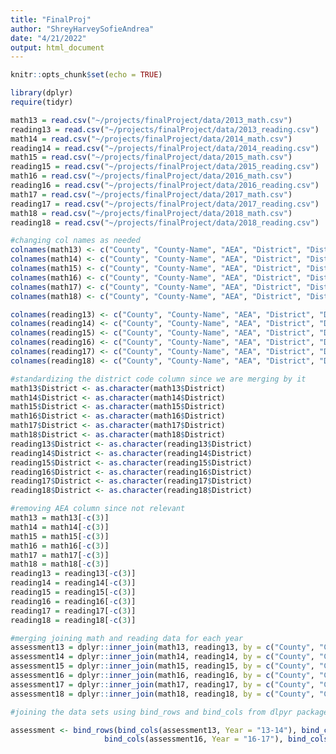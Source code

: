 ```yaml
---
title: "FinalProj"
author: "ShreyHarveySofieAndrea"
date: "4/21/2022"
output: html_document
---
```


```r
knitr::opts_chunk$set(echo = TRUE)
```

```r
library(dplyr)
require(tidyr)
```

```r
math13 = read.csv("~/projects/finalProject/data/2013_math.csv")
reading13 = read.csv("~/projects/finalProject/data/2013_reading.csv")
math14 = read.csv("~/projects/finalProject/data/2014_math.csv")
reading14 = read.csv("~/projects/finalProject/data/2014_reading.csv")
math15 = read.csv("~/projects/finalProject/data/2015_math.csv")
reading15 = read.csv("~/projects/finalProject/data/2015_reading.csv")
math16 = read.csv("~/projects/finalProject/data/2016_math.csv")
reading16 = read.csv("~/projects/finalProject/data/2016_reading.csv")
math17 = read.csv("~/projects/finalProject/data/2017_math.csv")
reading17 = read.csv("~/projects/finalProject/data/2017_reading.csv")
math18 = read.csv("~/projects/finalProject/data/2018_math.csv")
reading18 = read.csv("~/projects/finalProject/data/2018_reading.csv")
```

```r
#changing col names as needed
colnames(math13) <- c("County", "County-Name", "AEA", "District", "District-Name", "Math.NotProficient", "Math.Proficient", "Math.TotalTested", "Math.PerProficient")
colnames(math14) <- c("County", "County-Name", "AEA", "District", "District-Name", "Math.NotProficient", "Math.Proficient", "Math.TotalTested", "Math.PerProficient")
colnames(math15) <- c("County", "County-Name", "AEA", "District", "District-Name", "Math.NotProficient", "Math.Proficient", "Math.TotalTested", "Math.PerProficient")
colnames(math16) <- c("County", "County-Name", "AEA", "District", "District-Name", "Math.NotProficient", "Math.Proficient", "Math.TotalTested", "Math.PerProficient")
colnames(math17) <- c("County", "County-Name", "AEA", "District", "District-Name", "Math.NotProficient", "Math.Proficient", "Math.TotalTested", "Math.PerProficient")
colnames(math18) <- c("County", "County-Name", "AEA", "District", "District-Name", "Math.NotProficient", "Math.Proficient", "Math.TotalTested", "Math.PerProficient")

colnames(reading13) <- c("County", "County-Name", "AEA", "District", "District-Name", "Reading.NotProficient", "Reading.Proficient", "Reading.TotalTested", "Reading.PerProficient")
colnames(reading14) <- c("County", "County-Name", "AEA", "District", "District-Name", "Reading.NotProficient", "Reading.Proficient", "Reading.TotalTested", "Reading.PerProficient")
colnames(reading15) <- c("County", "County-Name", "AEA", "District", "District-Name", "Reading.NotProficient", "Reading.Proficient", "Reading.TotalTested", "Reading.PerProficient")
colnames(reading16) <- c("County", "County-Name", "AEA", "District", "District-Name", "Reading.NotProficient", "Reading.Proficient", "Reading.TotalTested", "Reading.PerProficient")
colnames(reading17) <- c("County", "County-Name", "AEA", "District", "District-Name", "Reading.NotProficient", "Reading.Proficient", "Reading.TotalTested", "Reading.PerProficient")
colnames(reading18) <- c("County", "County-Name", "AEA", "District", "District-Name", "Reading.NotProficient", "Reading.Proficient", "Reading.TotalTested", "Reading.PerProficient")

```

```r
#standardizing the district code column since we are merging by it
math13$District <- as.character(math13$District)
math14$District <- as.character(math14$District)
math15$District <- as.character(math15$District)
math16$District <- as.character(math16$District)
math17$District <- as.character(math17$District)
math18$District <- as.character(math18$District)
reading13$District <- as.character(reading13$District)
reading14$District <- as.character(reading14$District)
reading15$District <- as.character(reading15$District)
reading16$District <- as.character(reading16$District)
reading17$District <- as.character(reading17$District)
reading18$District <- as.character(reading18$District)

```

```r
#removing AEA column since not relevant
math13 = math13[-c(3)]
math14 = math14[-c(3)]
math15 = math15[-c(3)]
math16 = math16[-c(3)]
math17 = math17[-c(3)]
math18 = math18[-c(3)]
reading13 = reading13[-c(3)]
reading14 = reading14[-c(3)]
reading15 = reading15[-c(3)]
reading16 = reading16[-c(3)]
reading17 = reading17[-c(3)]
reading18 = reading18[-c(3)]
```

```r
#merging joining math and reading data for each year
assessment13 = dplyr::inner_join(math13, reading13, by = c("County", "County-Name", "District", "District-Name") )
assessment14 = dplyr::inner_join(math14, reading14, by = c("County", "County-Name", "District", "District-Name") )
assessment15 = dplyr::inner_join(math15, reading15, by = c("County", "County-Name", "District", "District-Name") )
assessment16 = dplyr::inner_join(math16, reading16, by = c("County", "County-Name", "District", "District-Name") )
assessment17 = dplyr::inner_join(math17, reading17, by = c("County", "County-Name", "District", "District-Name") )
assessment18 = dplyr::inner_join(math18, reading18, by = c("County", "County-Name", "District", "District-Name") )
```

```r
#joining the data sets using bind_rows and bind_cols from dlpyr package

assessment <- bind_rows(bind_cols(assessment13, Year = "13-14"), bind_cols(assessment14, Year = "14-15"), bind_cols(assessment15, Year = "15-16"),
                     bind_cols(assessment16, Year = "16-17"), bind_cols(assessment17, Year = "17-18"), bind_cols(assessment18, Year = "18-19"))

```


















